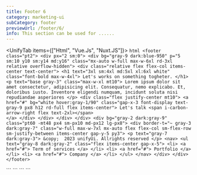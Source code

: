 ```yaml
---
title: Footer 6
category: marketing-ui
subCategory: footer
previewUrl: /footer/6/
info: This section can be used for ......
---
```


<UnifyTab items={["Html", "Vue.Js", "Nuxt.JS"]}>
  <TabItem>
    ```html
    <footer class="pt2">
        <div px="2 sm:0">
            <div bg="gray-9 dark:blue-950" p="5 sm:10 y10 sm:y14 md:y16" class="mx-auto w-full max-w-6xl rd-3xl relative overflow-hidden">
                <div class="relative flex flex-col items-center text-center">
                    <h1 text="3xl sm:4xl md:5xl xl:6xl white" class="font-bold max-w-4xl"> Let's works on something togheter. </h1>
                    <p text="base gray-3" class="max-w-xl mt10"> Lorem ipsum dolor sit amet consectetur, adipisicing elit. Consequatur, nemo explicabo. Et, doloribus iusto. Inventore eligendi numquam, incidunt soluta nisi repudiandae asperiores </p>
                    <div class="flex justify-center mt10">
                        <a href="#" bg="white hover:gray-1/90" class="gap-x-3 font-display text-gray-9 px8 h12 rd-full flex items-center">
                            Let's talk
                            <span i-carbon-arrow-right flex text-2xl></span>                                                                    
                        </a>
                    </div>
                </div>
            </div>
        </div>
        <div bg="gray-2 dark:gray-9" class="pt60 -mt48 px4 sm-px10 md-px12 lg-px8">
            <div border-t="~ gray-3 dark:gray-7" class="w-full max-w-7xl mx-auto flex flex-col sm-flex-row sm-justify-between items-center gap-y-5 py3">
                <p text="gray-7 dark:gray-3">
                    &copy;  2023 unifyUi. Allrights reserved
                </p>
                <nav>
                    <ul text="gray-8 dark:gray-2" class="flex items-center gap-x-5">
                        <li>
                            <a href="#">
                                Term of services
                            </a>
                        </li>
                        <li>
                            <a href="#">
                                Portfolio
                            </a>
                        </li>
                        <li>
                            <a href="#">
                                Company
                            </a>
                        </li>
                    </ul>
                </nav>
            </div>
        </div>
    </footer>
    ```
  </TabItem>

  <TabItem>
    ```
    <template>
        <footer class="pt2">
            <div px="2 sm:0">
                <div bg="gray-9 dark:blue-950" p="5 sm:10 y10 sm:y14 md:y16" class="mx-auto w-full max-w-6xl rd-3xl relative overflow-hidden">
                    <div class="relative flex flex-col items-center text-center">
                        <h1 un-text="3xl sm:4xl md:5xl xl:6xl white" class="font-bold max-w-4xl"> Let's works on something togheter. </h1>
                        <p un-text="base gray-3" class="max-w-xl mt10"> Lorem ipsum dolor sit amet consectetur, adipisicing elit. Consequatur, nemo explicabo. Et, doloribus iusto. Inventore eligendi numquam, incidunt soluta nisi repudiandae asperiores </p>
                        <div class="flex justify-center mt10">
                            <router-link to="#" bg="white hover:gray-1/90" class="gap-x-3 font-display text-gray-9 px8 h12 rd-full flex items-center">
                                Let's talk
                                <span i-carbon-arrow-right flex text-2xl></span>                                                                    
                            </router-link>
                        </div>
                    </div>
                </div>
            </div>
            <div bg="gray-2 dark:gray-9" class="pt60 -mt48 px4 sm-px10 md-px12 lg-px8">
                <div border-t="~ gray-3 dark:gray-7" class="w-full max-w-7xl mx-auto flex flex-col sm-flex-row sm-justify-between items-center gap-y-5 py3">
                    <p text="gray-7 dark:gray-3">
                        &copy;  2023 unifyUi. Allrights reserved
                    </p>
                    <nav>
                        <ul text="gray-8 dark:gray-2" class="flex items-center gap-x-5">
                            <li>
                                <a href="#">
                                    Term of services
                                </a>
                            </li>
                            <li>
                                <a href="#">
                                    Portfolio
                                </a>
                            </li>
                            <li>
                                <a href="#">
                                    Company
                                </a>
                            </li>
                        </ul>
                    </nav>
                </div>
            </div>
        </footer>
    </template>
    ```
  </TabItem> 

  <TabItem>
    ```
    <template>
        <footer class="pt2">
            <div px="2 sm:0">
                <div bg="gray-9 dark:blue-950" p="5 sm:10 y10 sm:y14 md:y16" class="mx-auto w-full max-w-6xl rd-3xl relative overflow-hidden">
                    <div class="relative flex flex-col items-center text-center">
                        <h1 un-text="3xl sm:4xl md:5xl xl:6xl white" class="font-bold max-w-4xl"> Let's works on something togheter. </h1>
                        <p un-text="base gray-3" class="max-w-xl mt10"> Lorem ipsum dolor sit amet consectetur, adipisicing elit. Consequatur, nemo explicabo. Et, doloribus iusto. Inventore eligendi numquam, incidunt soluta nisi repudiandae asperiores </p>
                        <div class="flex justify-center mt10">
                            <nuxt-link to="#" bg="white hover:gray-1/90" class="gap-x-3 font-display text-gray-9 px8 h12 rd-full flex items-center">
                                Let's talk
                                <span i-carbon-arrow-right flex text-2xl></span>                                                                    
                            </nuxt-link>
                        </div>
                    </div>
                </div>
            </div>
            <div bg="gray-2 dark:gray-9" class="pt60 -mt48 px4 sm-px10 md-px12 lg-px8">
                <div border-t="~ gray-3 dark:gray-7" class="w-full max-w-7xl mx-auto flex flex-col sm-flex-row sm-justify-between items-center gap-y-5 py3">
                    <p text="gray-7 dark:gray-3">
                        &copy;  2023 unifyUi. Allrights reserved
                    </p>
                    <nav>
                        <ul text="gray-8 dark:gray-2" class="flex items-center gap-x-5">
                            <li>
                                <nuxt-link to="#">
                                    Term of services
                                </nuxt-link>
                            </li>
                            <li>
                                <nuxt-link to="#">
                                    Portfolio
                                </nuxt-link>
                            </li>
                            <li>
                                <nuxt-link to="#">
                                    Company
                                </nuxt-link>
                            </li>
                        </ul>
                    </nav>
                </div>
            </div>
        </footer>
    </template>
    ```
  </TabItem>
</UnifyTab>